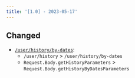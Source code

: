 ```yaml
---
title: '[1.0] - 2023-05-17'
---
```


## Changed

*   [`/user/history/by-dates`](/history#operation/GetPaymentInfoHistoryByDates):
    *   `/user/history` > `/user/history/by-dates`
    *   `Request.Body.getHistoryParameters` > `Request.Body.getHistoryByDatesParameters`
